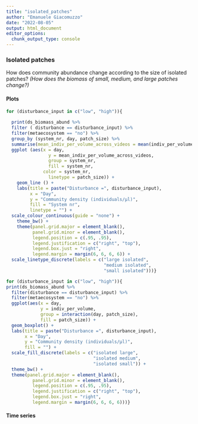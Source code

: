```yaml
---
title: "isolated_patches"
author: "Emanuele Giacomuzzo"
date: "2022-08-05"
output: html_document
editor_options: 
  chunk_output_type: console
---
```


### Isolated patches

How does community abundance change according to the size of isolated patches? *(How does the biomass of small, medium, and large patches change?)*

#### Plots

```r
for (disturbance_input in c("low", "high")){
  
  print(ds_biomass_abund %>%
  filter ( disturbance == disturbance_input) %>%
  filter(metaecosystem == "no") %>%
  group_by (system_nr, day, patch_size) %>%
  summarise(mean_indiv_per_volume_across_videos = mean(indiv_per_volume)) %>%
  ggplot (aes(x = day,
                y = mean_indiv_per_volume_across_videos,
                group = system_nr,
                fill = system_nr,
              color = system_nr,
                linetype = patch_size)) +
    geom_line () +
    labs(title = paste("Disturbance =", disturbance_input),
         x = "Day", 
         y = "Community density (individuals/µl)",
         fill = "System nr",
         linetype = "") +
  scale_colour_continuous(guide = "none") +
    theme_bw() +
    theme(panel.grid.major = element_blank(), 
          panel.grid.minor = element_blank(),
          legend.position = c(.95, .95),
          legend.justification = c("right", "top"),
          legend.box.just = "right",
          legend.margin = margin(6, 6, 6, 6)) +
  scale_linetype_discrete(labels = c("large isolated",
                                     "medium isolated",
                                     "small isolated")))}
```


```r
for (disturbance_input in c("low", "high")){
print(ds_biomass_abund %>%
  filter(disturbance == disturbance_input) %>%
  filter(metaecosystem == "no") %>%
  ggplot(aes(x = day,
             y = indiv_per_volume,
             group = interaction(day, patch_size),
             fill = patch_size)) +
  geom_boxplot() + 
  labs(title = paste("Disturbance =", disturbance_input),
       x = "Day",
       y = "Community density (individuals/μl)",
       fill = "") + 
  scale_fill_discrete(labels = c("isolated large", 
                                 "isolated medium", 
                                 "isolated small")) +
  theme_bw() + 
  theme(panel.grid.major = element_blank(), 
          panel.grid.minor = element_blank(),
          legend.position = c(.95, .95),
          legend.justification = c("right", "top"),
          legend.box.just = "right",
          legend.margin = margin(6, 6, 6, 6)))}
```

#### Time series